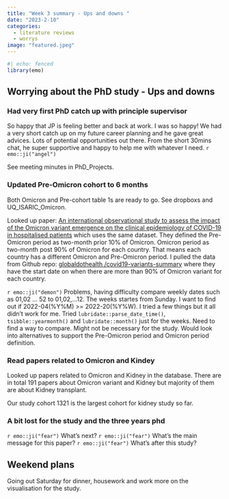 ```yaml
---
title: "Week 3 summary - Ups and downs "
date: "2023-2-10"
categories: 
  - literature reviews
  - worrys 
image: "featured.jpeg"
---
```


```r
#| echo: fenced
library(emo)
```

## Worrying about the PhD study - Ups and downs 

### Had very first PhD catch up with principle supervisor 

So happy that JP is feeling better and back at work. I was so happy! We had a very short catch up on my future career planning and he gave great advices. Lots of potential opportunities out there. From the short 30mins chat, he super supportive and happy to help me with whatever I need. `r emo::ji("angel")` 

See meeting minutes in PhD_Projects.



### Updated Pre-Omicron cohort to 6 months 

Both Omicron and Pre-cohort table 1s are ready to go. See dropboxs and UQ_ISARIC_Omicron. 

Looked up paper: [An international observational study to
assess the impact of the Omicron variant
emergence on the clinical epidemiology
of COVID-19
in hospitalised patients](https://www.ncbi.nlm.nih.gov/pmc/articles/PMC9534549/) which uses the same dataset. They defined the Pre-Omicron period as two-month prior 10\% of Omicron. Omicron period as two-month post 90\% of Omicron for each country. That means each country has a different Omicron and Pre-Omicron period. I pulled the data from Github repo: [globaldothealth
/covid19-variants-summary](https://github.com/globaldothealth/covid19-variants-summary) where they have the start date on when there are more than 90\% of Omicron variant for each country. 

 `r emo::ji("demon")` Problems, having difficulty compare weekly dates such as 01,02 ... 52 to 01,02,...12. The weeks startes from Sunday.  I want to find out if 2022-04(%Y%M) >= 2022-20(%Y%W). I tried a few things but it all didn't work for me. Tried `lubridate::parse_date_time()`, ` tsibble::yearmonth()` and `lubridate::month()` just for the weeks. Need to find a way to compare. Might not be necessary for the study. Would look into alternatives to support the Pre-Omicron period and Omicron period definition.  



### Read papers related to Omicron and Kindey 

Looked up papers related to Omicron and Kidney in the database. There are in total 191 papers about Omicron variant and Kidney but majority of them are about Kidney transplant. 

Our study cohort 1321 is the largest cohort for kidney study so far. 


### A bit lost for the study and the three years phd 

`r emo::ji("fear")` What's next? 
`r emo::ji("fear")` What's the main message for this paper? 
`r emo::ji("fear")` What's after this study? 

## Weekend plans 

Going out Saturday for dinner, housework and work more on the visualisation for the study. 


